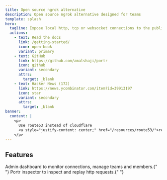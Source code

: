 ```yaml
---
title: Open source ngrok alternative
description: Open source ngrok alternative designed for teams
template: splash
hero:
  tagline: Expose local http, tcp or websocket connections to the public internet
  actions:
    - text: Read the docs
      link: /getting-started/
      icon: open-book
      variant: primary
    - text: GitHub
      link: https://github.com/amalshaji/portr
      icon: github
      variant: secondary
      attrs:
        target: _blank
    - text: Hacker News (172)
      link: https://news.ycombinator.com/item?id=39913197
      icon: star
      variant: secondary
      attrs:
        target: _blank
banner:
  content: |
    <p>
      Use route53 instead of cloudflare
      <a style="justify-content: center;" href="/resources/route53/">read more</a>
    </p>
---
```



## Features

<CardGrid>
  <Card title="Admin dashboard" icon="rocket">
    Admin dashboard to monitor connections, manage teams and members.{" "}
    <YouTube id="https://www.youtube.com/watch?v=Wv5j3YQk3Ew" />
  </Card>
  <Card title="Portr inspector" icon="magnifier">
    Portr inspector to inspect and replay http requests.{" "}
    <YouTube id="https://www.youtube.com/watch?v=_4tipDzuoSs" />
  </Card>
</CardGrid>

